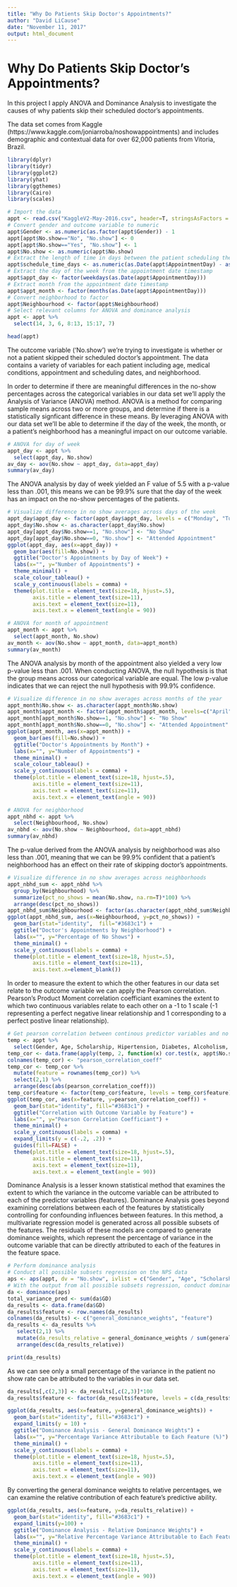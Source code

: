 ```yaml
---
title: "Why Do Patients Skip Doctor's Appointments?"
author: "David LiCause"
date: "November 11, 2017"
output: html_document
---
```


# Why Do Patients Skip Doctor's Appointments?

In this project I apply ANOVA and Dominance Analysis to investigate the causes of why patients skip their scheduled doctor's appointments. 

The data set comes from Kaggle (https://www.kaggle.com/joniarroba/noshowappointments) and includes demographic and contextual data for over 62,000 patients from Vitoria, Brazil. 

```r

library(dplyr)
library(tidyr)
library(ggplot2)
library(yhat)
library(ggthemes)
library(Cairo)
library(scales)

# Import the data
appt <- read.csv("KaggleV2-May-2016.csv", header=T, stringsAsFactors = F) 
# Convert gender and outcome variable to numeric
appt$Gender <- as.numeric(as.factor(appt$Gender)) - 1
appt[appt$No.show=="No", "No.show"] <- 0
appt[appt$No.show=="Yes", "No.show"] <- 1
appt$No.show <- as.numeric(appt$No.show)
# Extract the length of time in days between the patient scheduling the appointment and the appointment date
appt$schedule_time_days <- as.numeric(as.Date(appt$AppointmentDay) - as.Date(appt$ScheduledDay))
# Extract the day of the week from the appointment date timestamp
appt$appt_day <- factor(weekdays(as.Date(appt$AppointmentDay)))
# Extract month from the appointment date timestamp
appt$appt_month <- factor(months(as.Date(appt$AppointmentDay)))
# Convert neighborhood to factor
appt$Neighbourhood <- factor(appt$Neighbourhood)
# Select relevant columns for ANOVA and dominance analysis 
appt <- appt %>%
  select(14, 3, 6, 8:13, 15:17, 7)

head(appt)

```

The outcome variable ('No.show') we're trying to investigate is whether or not a patient skipped their scheduled doctor's appointment. The data contains a variety of variables for each patient including age, medical conditions, appointment and scheduling dates, and neighborhood. 

In order to determine if there are meaningful differences in the no-show percentages across the categorical variables in our data set we'll apply the Analysis of Variance (ANOVA) method. ANOVA is a method for comparing sample means across two or more groups, and determine if there is a statistically signficant difference in these means. By leveraging ANOVA with our data set we'll be able to determine if the day of the week, the month, or a patient's neighborhood has a meaningful impact on our outcome variable. 

```r
# ANOVA for day of week
appt_day <- appt %>%
  select(appt_day, No.show)
av_day <- aov(No.show ~ appt_day, data=appt_day)
summary(av_day)
```

The ANOVA analysis by day of week yielded an F value of 5.5 with a p-value less than .001, this means we can be 99.9% sure that the day of the week has an impact on the no-show percentages of the patients. 

```r
# Visualize difference in no show averages across days of the week
appt_day$appt_day <- factor(appt_day$appt_day, levels = c("Monday", "Tuesday", "Wednesday", "Thursday", "Friday", "Saturday"))
appt_day$No.show <- as.character(appt_day$No.show)
appt_day[appt_day$No.show==1, "No.show"] <- "No Show"
appt_day[appt_day$No.show==0, "No.show"] <- "Attended Appointment"
ggplot(appt_day, aes(x=appt_day)) + 
  geom_bar(aes(fill=No.show)) +
  ggtitle("Doctor's Appointments by Day of Week") +
  labs(x="", y="Number of Appointments") +
  theme_minimal() +
  scale_colour_tableau() +
  scale_y_continuous(labels = comma) +
  theme(plot.title = element_text(size=18, hjust=.5),
        axis.title = element_text(size=11),
        axis.text = element_text(size=11),
        axis.text.x = element_text(angle = 90)) 
```

```r
# ANOVA for month of appointment
appt_month <- appt %>%
  select(appt_month, No.show)
av_month <- aov(No.show ~ appt_month, data=appt_month)
summary(av_month)
```

The ANOVA analysis by month of the appointment also yielded a very low p-value less than .001. When conducting ANOVA, the null hypothesis is that the group means across our categorical variable are equal. The low p-value indicates that we can reject the null hypothesis with 99.9% confidence. 

```r
# Visualize difference in no show averages across months of the year
appt_month$No.show <- as.character(appt_month$No.show)
appt_month$appt_month <- factor(appt_month$appt_month, levels=c("April", "May", "June"))
appt_month[appt_month$No.show==1, "No.show"] <- "No Show"
appt_month[appt_month$No.show==0, "No.show"] <- "Attended Appointment"
ggplot(appt_month, aes(x=appt_month)) + 
  geom_bar(aes(fill=No.show)) +
  ggtitle("Doctor's Appointments by Month") +
  labs(x="", y="Number of Appointments") +
  theme_minimal() +
  scale_colour_tableau() +
  scale_y_continuous(labels = comma) +
  theme(plot.title = element_text(size=18, hjust=.5),
        axis.title = element_text(size=11),
        axis.text = element_text(size=11),
        axis.text.x = element_text(angle = 90)) 
```

```r
# ANOVA for neighborhood
appt_nbhd <- appt %>%
  select(Neighbourhood, No.show)
av_nbhd <- aov(No.show ~ Neighbourhood, data=appt_nbhd)
summary(av_nbhd)
```

The p-value derived from the ANOVA analysis by neighborhood was also less than .001, meaning that we can be 99.9% confident that a patient's neighborhood has an effect on their rate of skipping doctor's appointments. 

```r
# Visualize difference in no show averages across neighborhoods
appt_nbhd_sum <- appt_nbhd %>%
  group_by(Neighbourhood) %>%
  summarize(pct_no_shows = mean(No.show, na.rm=T)*100) %>%
  arrange(desc(pct_no_shows))
appt_nbhd_sum$Neighbourhood <- factor(as.character(appt_nbhd_sum$Neighbourhood), levels = c(as.character(appt_nbhd_sum$Neighbourhood)))
ggplot(appt_nbhd_sum, aes(x=Neighbourhood, y=pct_no_shows)) + 
  geom_bar(stat="identity",  fill="#3683c1") +
  ggtitle("Doctor's Appointments by Neighborhood") +
  labs(x="", y="Percentage of No Shows") +
  theme_minimal() +
  scale_y_continuous(labels = comma) +
  theme(plot.title = element_text(size=18, hjust=.5),
        axis.title = element_text(size=11),
        axis.text.x=element_blank())
```

In order to measure the extent to which the other features in our data set relate to the outcome variable we can apply the Pearson correlation. Pearson's Product Moment correlation coefficiant examines the extent to which two continuous variables relate to each other on a -1 to 1 scale (-1 representing a perfect negative linear relationship and 1 corresponding to a perfect postive linear relationship). 

```r
# Get pearson correlation between continous predictor variables and no show status
temp <- appt %>%
  select(Gender, Age, Scholarship, Hipertension, Diabetes, Alcoholism, Handcap, SMS_received, schedule_time_days)
temp_cor <- data.frame(apply(temp, 2, function(x) cor.test(x, appt$No.show, method='p')$estimate))
colnames(temp_cor) <- "pearson_correlation_coeff"
temp_cor <- temp_cor %>%
  mutate(feature = rownames(temp_cor)) %>%
  select(2,1) %>%
  arrange(desc(abs(pearson_correlation_coeff)))
temp_cor$feature <- factor(temp_cor$feature, levels = temp_cor$feature)
ggplot(temp_cor, aes(x=feature, y=pearson_correlation_coeff)) + 
  geom_bar(stat="identity", fill="#3683c1") +
  ggtitle("Correlation with Outcome Variable by Feature") +
  labs(x="", y="Pearson Correlation Coefficiant") +
  theme_minimal() +
  scale_y_continuous(labels = comma) +
  expand_limits(y = c(-.2, .2)) +
  guides(fill=FALSE) +
  theme(plot.title = element_text(size=18, hjust=.5),
        axis.title = element_text(size=11),
        axis.text = element_text(size=11),
        axis.text.x = element_text(angle = 90)) 
```

Dominance Analysis is a lesser known statistical method that examines the extent to which the variance in the outcome variable can be attributed to each of the predictor variables (features). Dominance Analysis goes beyond examining correlations between each of the features by statistically controlling for confounding influences between features. In this method, a multivariate regression model is generated across all possible subsets of the features. The residuals of these models are compared to generate dominance weights, which represent the percentage of variance in the outcome variable that can be directly attributed to each of the features in the feature space. 

```r
# Perform dominance analysis
# Conduct all possible subsets regression on the NPS data 
aps <- aps(appt, dv = "No.show", ivlist = c("Gender", "Age", "Scholarship", "Hipertension", "Diabetes", "Alcoholism", "Handcap", "SMS_received", "schedule_time_days", "appt_day", "appt_month"))
# With the output from all possible subsets regression, conduct dominance analysis
da <- dominance(aps)
total_variance_pred <- sum(da$GD)
da_results <- data.frame(da$GD)
da_results$feature <- row.names(da_results)
colnames(da_results) <- c("general_dominance_weights", "feature")
da_results <- da_results %>%
   select(2,1) %>%
   mutate(da_results_relative = general_dominance_weights / sum(general_dominance_weights, na.rm=T)) %>%
   arrange(desc(da_results_relative))

print(da_results)
```

As we can see only a small percentage of the variance in the patient no show rate can be attributed to the variables in our data set. 

```r
da_results[,c(2,3)] <- da_results[,c(2,3)]*100
da_results$feature <- factor(da_results$feature, levels = c(da_results$feature))

ggplot(da_results, aes(x=feature, y=general_dominance_weights)) + 
  geom_bar(stat="identity", fill="#3683c1") +
  expand_limits(y = 10) +
  ggtitle("Dominance Analysis - General Dominance Weights") +
  labs(x="", y="Percentage Variance Attributable to Each Feature (%)") +
  theme_minimal() +
  scale_y_continuous(labels = comma) +
  theme(plot.title = element_text(size=18, hjust=.5),
        axis.title = element_text(size=11),
        axis.text = element_text(size=11),
        axis.text.x = element_text(angle = 90)) 
```

By converting the general dominance weights to relative percentages, we can examine the relative contribution of each feature's predictive ability. 

```r
ggplot(da_results, aes(x=feature, y=da_results_relative)) + 
  geom_bar(stat="identity", fill="#3683c1") +
  expand_limits(y=100) +
  ggtitle("Dominance Analysis - Relative Dominance Weights") +
  labs(x="", y="Relative Percentage Variance Attributable to Each Feature (%)") +
  theme_minimal() +
  scale_y_continuous(labels = comma) +
  theme(plot.title = element_text(size=18, hjust=.5),
        axis.title = element_text(size=11),
        axis.text = element_text(size=11),
        axis.text.x = element_text(angle = 90)) 
```
